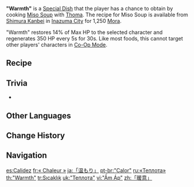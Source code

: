 {{About|the food|the gameplay mechanic|Sheer Cold#Sources of Warmth}}
{{Food Infobox
|id              = 108354
|name            = "Warmth"
|description     = The intricate appearance of this dish belies the simple ingredients used. But take a sip, and Thoma's sunshine smile comes straight to mind. Perhaps this is his special ability: warming the hearts of others using the simplest of ingredients.
|image           = Item Warmth.png
|type            = Recovery Dishes
|effectType      = Regeneration
|effect          = Restores '''14'''% of Max HP to the selected character and regenerates '''350''' HP every 5s for 30s.
|eff_att1        = HP Restore
|eff_att2        = HP Restore Percent
|eff_att3        = HP Regen
|quality         = 1
|character       = Thoma
|base            = Miso Soup
}}
'''"Warmth"''' is a [[Special Dish]] that the player has a chance to obtain by cooking [[Miso Soup]] with [[Thoma]]. The recipe for Miso Soup is available from [[Shimura Kanbei]] in [[Inazuma City]] for 1,250 [[Mora]].

"Warmth" restores 14% of Max HP to the selected character and regenerates 350 HP every 5s for 30s. Like most foods, this cannot target other players' characters in [[Co-Op Mode]].

==Recipe==
{{Recipe
|Tofu = 1
|Seagrass = 1
|sort = Tofu;Seagrass
|type = Cooking
|character = Thoma
}}

==Trivia==
* {{Mail Attachments by Category List}}

==Other Languages==
{{Other Languages
|en      = "Warmth"
|zhs     = 「暖意」
|zhs_rm  = "Nuǎn yì"
|zht     = 「暖意」
|zht_rm  = "Nuǎn yì"
|zh_tl   = "Warmth"
|ja      = 「温もり」
|ja_rm   = "Nukumori"
|ja_tl   = "Warmth"
|ko      = 「온기」
|ko_rm   = "Ongi"
|ko_tl   = "Warmth"
|es      = Calidez
|es_tl   = Warmth
|fr      = «&nbsp;Chaleur&nbsp;»
|fr_tl   = "Warmth"
|ru      = «Теплота»
|ru_tl   = "Warmth"
|th      = "Warmth"
|vi      = "Ấm Áp"
|vi_tl   = "Warmth"
|de      = „Wärme“
|de_tl   = "Warmth"
|id      = "Warmth"
|pt      = "Calor"
|pt_tl   = "Warmth"
|tr      = Sıcaklık
|tr_tl   = Warmth
|it      = Calore
|it_tl   = Warmth
}}

==Change History==
{{Change History|2.2}}

==Navigation==
{{Food Navbox|type=Special Dishes}}

[[es:Calidez]]
[[fr:« Chaleur »]]
[[ja:「温もり」]]
[[pt-br:"Calor"]]
[[ru:«Теплота»]]
[[th:"Warmth"]]
[[tr:Sıcaklık]]
[[uk:"Теплота"]]
[[vi:"Ấm Áp"]]
[[zh:「暖意」]]